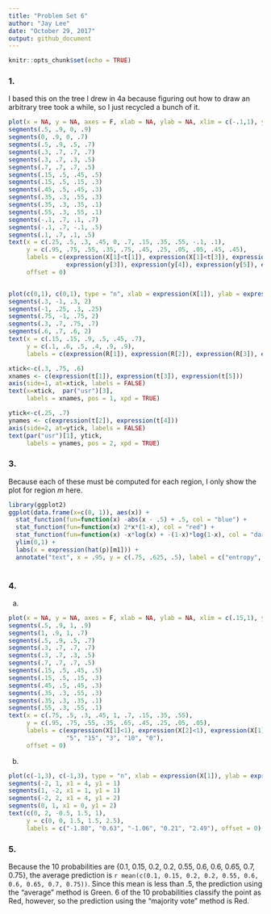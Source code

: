 ```yaml
---
title: "Problem Set 6"
author: "Jay Lee"
date: "October 29, 2017"
output: github_document
---
```


```r
knitr::opts_chunk$set(echo = TRUE)
```

### 1.

I based this on the tree I drew in 4a because figuring out how to draw an arbitrary tree took a while, so I just recycled a bunch of it.

```r
plot(x = NA, y = NA, axes = F, xlab = NA, ylab = NA, xlim = c(-.1,1), ylim = c(0,1))
segments(.5, .9, 0, .9)
segments(0, .9, 0, .7)
segments(.5, .9, .5, .7)
segments(.3, .7, .7, .7)
segments(.3, .7, .3, .5)
segments(.7, .7, .7, .5)
segments(.15, .5, .45, .5)
segments(.15, .5, .15, .3)
segments(.45, .5, .45, .3)
segments(.35, .3, .55, .3)
segments(.35, .3, .35, .1)
segments(.55, .3, .55, .1)
segments(-.1, .7, .1, .7)
segments(-.1, .7, -.1, .5)
segments(.1, .7, .1, .5)
text(x = c(.25, .5, .3, .45, 0, .7, .15, .35, .55, -.1, .1),
     y = c(.95, .75, .55, .35, .75, .45, .25, .05, .05, .45, .45),
     labels = c(expression(X[1]<t[1]), expression(X[1]<t[3]), expression(X[2]<t[4]), expression(X[1]<t[5]), expression(X[2]<t[2]),
                expression(y[3]), expression(y[4]), expression(y[5]), expression(y[6]), expression(y[1]), expression(y[2])),
     offset = 0)


plot(c(0,1), c(0,1), type = "n", xlab = expression(X[1]), ylab = expression(X[2]), xaxt="n", yaxt="n")
segments(.3, -1, .3, 2)
segments(-1, .25, .3, .25)
segments(.75, -1, .75, 2)
segments(.3, .7, .75, .7)
segments(.6, .7, .6, 2)
text(x = c(.15, .15, .9, .5, .45, .7),
     y = c(.1, .6, .5, .4, .9, .9),
     labels = c(expression(R[1]), expression(R[2]), expression(R[3]), expression(R[4]), expression(R[5]), expression(R[6])), offset = 0)

xtick<-c(.3, .75, .6)
xnames <- c(expression(t[1]), expression(t[3]), expression(t[5]))
axis(side=1, at=xtick, labels = FALSE)
text(x=xtick,  par("usr")[3], 
     labels = xnames, pos = 1, xpd = TRUE)

ytick<-c(.25, .7)
ynames <- c(expression(t[2]), expression(t[4]))
axis(side=2, at=ytick, labels = FALSE)
text(par("usr")[1], ytick,  
     labels = ynames, pos = 2, xpd = TRUE)
```

### 3.

Because each of these must be computed for each region, I only show the plot for region $m$ here.

```r
library(ggplot2)
ggplot(data.frame(x=c(0, 1)), aes(x)) +
  stat_function(fun=function(x) -abs(x - .5) + .5, col = "blue") +
  stat_function(fun=function(x) 2*x*(1-x), col = "red") +
  stat_function(fun=function(x) -x*log(x) + -(1-x)*log(1-x), col = "darkgreen") +
  ylim(0,1) +
  labs(x = expression(hat(p)[m1])) +
  annotate("text", x = .95, y = c(.75, .625, .5), label = c("entropy", "GINI", "classification \n error"), col = c("darkgreen", "red", "blue"))
       
```

### 4.

(a)

```r
plot(x = NA, y = NA, axes = F, xlab = NA, ylab = NA, xlim = c(.15,1), ylim = c(0.05,1))
segments(.5, .9, 1, .9)
segments(1, .9, 1, .7)
segments(.5, .9, .5, .7)
segments(.3, .7, .7, .7)
segments(.3, .7, .3, .5)
segments(.7, .7, .7, .5)
segments(.15, .5, .45, .5)
segments(.15, .5, .15, .3)
segments(.45, .5, .45, .3)
segments(.35, .3, .55, .3)
segments(.35, .3, .35, .1)
segments(.55, .3, .55, .1)
text(x = c(.75, .5, .3, .45, 1, .7, .15, .35, .55),
     y = c(.95, .75, .55, .35, .65, .45, .25, .05, .05),
     labels = c(expression(X[1]<1), expression(X[2]<1), expression(X[1]<0), expression(X[2]<0),
                "5", "15", "3", "10", "0"),
     offset = 0)
```

(b)

```r
plot(c(-1,3), c(-1,3), type = "n", xlab = expression(X[1]), ylab = expression(X[2]))
segments(-2, 1, x1 = 4, y1 = 1)
segments(1, -2, x1 = 1, y1 = 1)
segments(-2, 2, x1 = 4, y1 = 2)
segments(0, 1, x1 = 0, y1 = 2)
text(c(0, 2, -0.5, 1.5, 1),
     y = c(0, 0, 1.5, 1.5, 2.5),
     labels = c("-1.80", "0.63", "-1.06", "0.21", "2.49"), offset = 0)
```

### 5.

Because the 10 probabilities are {0.1, 0.15, 0.2, 0.2, 0.55, 0.6, 0.6, 0.65, 0.7, 0.75}, the average prediction is `r mean(c(0.1, 0.15, 0.2, 0.2, 0.55, 0.6, 0.6, 0.65, 0.7, 0.75))`. Since this mean is less than .5, the prediction using the "average" method is Green. 6 of the 10 probabilities classify the point as Red, however, so the prediction using the "majority vote" method is Red.


